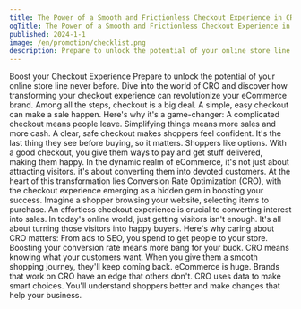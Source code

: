 ```yaml
---
title: The Power of a Smooth and Frictionless Checkout Experience in CRO
ogTitle: The Power of a Smooth and Frictionless Checkout Experience in CRO
published: 2024-1-1
image: /en/promotion/checklist.png
description: Prepare to unlock the potential of your online store line never before. Dive into the world of CRO and discover how transforming your checkout experience can revolutionize your eCommerce brand.
---
```


<GalleryHero src='/en/promotion/checklist.png' formTitle='Download your Free Checklist' slug={slug} lang={lang}>
  <Subtext>Boost your Checkout Experience</Subtext>
  <Title>The Power of a Smooth and Frictionless Checkout Experience in CRO</Title>
  <Description>
    Prepare to unlock the potential of your online store line never before. Dive into the world of CRO and discover how transforming your checkout experience can revolutionize your eCommerce brand.
  </Description>
</GalleryHero>

<GalleryBoxes>
  <Title>Why a Seamless Checkout Experience is CRO's Secret Weapon</Title>
  <Description>Among all the steps, checkout is a big deal. A simple, easy checkout can make a sale happen. Here's why it's a game-changer:</Description>
  <Boxes>
    <Box>
      <Title>Less Abandonment</Title>
      <Description>A complicated checkout means people leave. Simplifying things means more sales and more cash.</Description>
    </Box>
    <Box>
      <Title>Build Trust</Title>
      <Description>A clear, safe checkout makes shoppers feel confident. It's the last thing they see before buying, so it matters.</Description>
    </Box>
    <Box>
      <Title>You Choose, They Buy</Title>
      <Description>Shoppers like options. With a good checkout, you give them ways to pay and get stuff delivered, making them happy.</Description>
    </Box>
  </Boxes>
</GalleryBoxes>

<GalleryPhone>
  <Title>
    The Checkout's Role in CRO:<br></br>Simplify to Amplify
  </Title>
  <Description>
    In the dynamic realm of eCommerce, it's not just about attracting visitors. it's about converting them into devoted customers. At the heart of this transformation lies Conversion Rate Optimization
    (CRO), with the checkout experience emerging as a hidden gem in boosting your success.
  </Description>
  <Messages>
    <Message position='left'>Imagine a shopper browsing your website, selecting items to purchase.</Message>
    <Message position='right'>An effortless checkout experience is crucial to converting interest into sales.</Message>
  </Messages>
</GalleryPhone>

<GalleryBoxes wave>
  <Title>Why Focus on eCommerce Conversion Rate Optimization (CRO)?</Title>
  <Description>In today's online world, just getting visitors isn't enough. It's all about turning those visitors into happy buyers. Here's why caring about CRO matters:</Description>
  <Boxes>
    <Box icon='handshake-simple'>
      <Title>Get More from Your Efforts</Title>
      <Description>From ads to SEO, you spend to get people to your store. Boosting your conversion rate means more bang for your buck.</Description>
    </Box>
    <Box icon='award'>
      <Title>Make Shoppers Happy</Title>
      <Description>CRO means knowing what your customers want. When you give them a smooth shopping journey, they'll keep coming back.</Description>
    </Box>
    <Box icon='chart-mixed'>
      <Title>Beat the Competition</Title>
      <Description>eCommerce is huge. Brands that work on CRO have an edge that others don't.</Description>
    </Box>
    <Box icon='chart-network'>
      <Title>Smart Moves with Data</Title>
      <Description>CRO uses data to make smart choices. You'll understand shoppers better and make changes that help your business.</Description>
    </Box>
  </Boxes>
</GalleryBoxes>

<Box cta='DOWNLOAD NOW' ctaLink='#'>
  <Title>Get Your Free eCommerce Checkout Checklist!</Title>
</Box>

